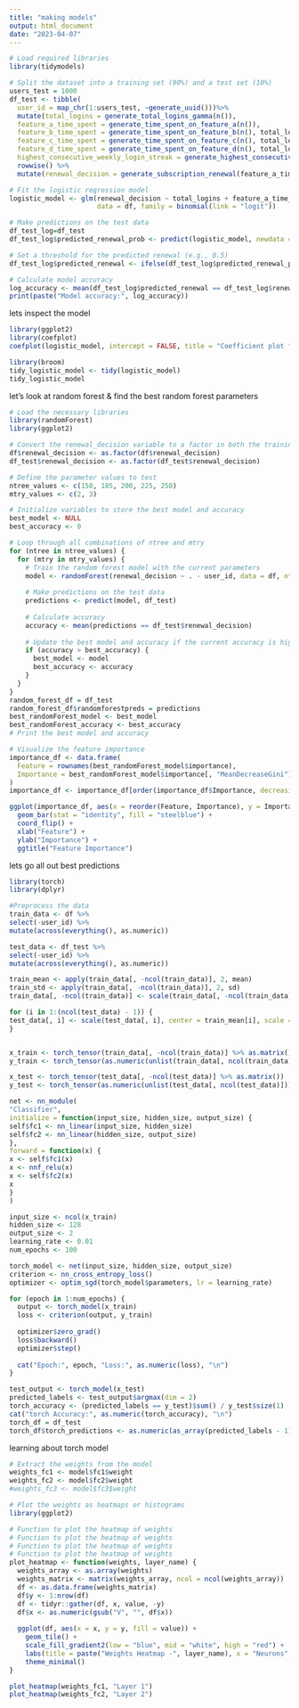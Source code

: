 ```yaml
---
title: "making models"
output: html_document
date: "2023-04-07"
---
```


```r
# Load required libraries
library(tidymodels)

# Split the dataset into a training set (90%) and a test set (10%)
users_test = 1000
df_test <- tibble(
  user_id = map_chr(1:users_test, ~generate_uuid()))%>%
  mutate(total_logins = generate_total_logins_gamma(n()),
  feature_a_time_spent = generate_time_spent_on_feature_a(n()),
  feature_b_time_spent = generate_time_spent_on_feature_b(n(), total_logins, avg_session_length),
  feature_c_time_spent = generate_time_spent_on_feature_c(n(), total_logins, avg_session_length),
  feature_d_time_spent = generate_time_spent_on_feature_d(n(), total_logins, avg_session_length),
  highest_consecutive_weekly_login_streak = generate_highest_consecutive_weekly_login_streak(n(), feature_a_time_spent, feature_d_time_spent, total_logins))%>%
  rowwise() %>%
  mutate(renewal_decision = generate_subscription_renewal(feature_a_time_spent, feature_b_time_spent, feature_c_time_spent, feature_d_time_spent, total_logins, highest_consecutive_weekly_login_streak))

# Fit the logistic regression model
logistic_model <- glm(renewal_decision ~ total_logins + feature_a_time_spent + feature_b_time_spent + feature_c_time_spent + feature_d_time_spent + highest_consecutive_weekly_login_streak, 
                      data = df, family = binomial(link = "logit"))

# Make predictions on the test data
df_test_log=df_test
df_test_log$predicted_renewal_prob <- predict(logistic_model, newdata = df_test_log, type = "response")

# Set a threshold for the predicted renewal (e.g., 0.5)
df_test_log$predicted_renewal <- ifelse(df_test_log$predicted_renewal_prob > 0.5, 1, 0)

# Calculate model accuracy
log_accuracy <- mean(df_test_log$predicted_renewal == df_test_log$renewal_decision)
print(paste("Model accuracy:", log_accuracy))
```
lets inspect the model
```r
library(ggplot2)
library(coefplot)
coefplot(logistic_model, intercept = FALSE, title = "Coefficient plot for logistic regression model")

```

```r
library(broom)
tidy_logistic_model <- tidy(logistic_model)
tidy_logistic_model
```
let's look at random forest &
find the best random forest parameters
```r
# Load the necessary libraries
library(randomForest)
library(ggplot2)

# Convert the renewal_decision variable to a factor in both the training and testing datasets
df$renewal_decision <- as.factor(df$renewal_decision)
df_test$renewal_decision <- as.factor(df_test$renewal_decision)

# Define the parameter values to test
ntree_values <- c(150, 185, 200, 225, 250)
mtry_values <- c(2, 3)

# Initialize variables to store the best model and accuracy
best_model <- NULL
best_accuracy <- 0

# Loop through all combinations of ntree and mtry
for (ntree in ntree_values) {
  for (mtry in mtry_values) {
    # Train the random forest model with the current parameters
    model <- randomForest(renewal_decision ~ . - user_id, data = df, ntree = ntree, mtry = mtry)
    
    # Make predictions on the test data
    predictions <- predict(model, df_test)
    
    # Calculate accuracy
    accuracy <- mean(predictions == df_test$renewal_decision)
    
    # Update the best model and accuracy if the current accuracy is higher
    if (accuracy > best_accuracy) {
      best_model <- model
      best_accuracy <- accuracy
    }
  }
}
random_forest_df = df_test
random_forest_df$randomforestpreds = predictions
best_randomForest_model <- best_model
best_randomForest_accuracy <- best_accuracy
# Print the best model and accuracy

# Visualize the feature importance
importance_df <- data.frame(
  Feature = rownames(best_randomForest_model$importance),
  Importance = best_randomForest_model$importance[, "MeanDecreaseGini"]
)
importance_df <- importance_df[order(importance_df$Importance, decreasing = TRUE), ]

ggplot(importance_df, aes(x = reorder(Feature, Importance), y = Importance)) +
  geom_bar(stat = "identity", fill = "steelblue") +
  coord_flip() +
  xlab("Feature") +
  ylab("Importance") +
  ggtitle("Feature Importance")

```
lets go all out best predictions

```r
library(torch)
library(dplyr)

#Preprocess the data
train_data <- df %>%
select(-user_id) %>%
mutate(across(everything(), as.numeric))

test_data <- df_test %>%
select(-user_id) %>%
mutate(across(everything(), as.numeric))

train_mean <- apply(train_data[, -ncol(train_data)], 2, mean)
train_std <- apply(train_data[, -ncol(train_data)], 2, sd)
train_data[, -ncol(train_data)] <- scale(train_data[, -ncol(train_data)], center = train_mean, scale = train_std)

for (i in 1:(ncol(test_data) - 1)) {
test_data[, i] <- scale(test_data[, i], center = train_mean[i], scale = train_std[i])
}


x_train <- torch_tensor(train_data[, -ncol(train_data)] %>% as.matrix())
y_train <- torch_tensor(as.numeric(unlist(train_data[, ncol(train_data)]))+1)$to(dtype = torch_long())

x_test <- torch_tensor(test_data[, -ncol(test_data)] %>% as.matrix())
y_test <- torch_tensor(as.numeric(unlist(test_data[, ncol(test_data)]))+1)$to(dtype = torch_long())

net <- nn_module(
"Classifier",
initialize = function(input_size, hidden_size, output_size) {
self$fc1 <- nn_linear(input_size, hidden_size)
self$fc2 <- nn_linear(hidden_size, output_size)
},
forward = function(x) {
x <- self$fc1(x)
x <- nnf_relu(x)
x <- self$fc2(x)
x
}
)

input_size <- ncol(x_train)
hidden_size <- 128
output_size <- 2
learning_rate <- 0.01
num_epochs <- 100

torch_model <- net(input_size, hidden_size, output_size)
criterion <- nn_cross_entropy_loss()
optimizer <- optim_sgd(torch_model$parameters, lr = learning_rate)

for (epoch in 1:num_epochs) {
  output <- torch_model(x_train)
  loss <- criterion(output, y_train)
  
  optimizer$zero_grad()
  loss$backward()
  optimizer$step()
  
  cat("Epoch:", epoch, "Loss:", as.numeric(loss), "\n")
}

test_output <- torch_model(x_test)
predicted_labels <- test_output$argmax(dim = 2)
torch_accuracy <- (predicted_labels == y_test)$sum() / y_test$size(1)
cat("torch Accuracy:", as.numeric(torch_accuracy), "\n")
torch_df = df_test
torch_df$torch_predictions <- as.numeric(as_array(predicted_labels - 1))


```
learning about torch model
```r
# Extract the weights from the model
weights_fc1 <- model$fc1$weight
weights_fc2 <- model$fc2$weight
#weights_fc3 <- model$fc3$weight

# Plot the weights as heatmaps or histograms
library(ggplot2)

# Function to plot the heatmap of weights
# Function to plot the heatmap of weights
# Function to plot the heatmap of weights
# Function to plot the heatmap of weights
plot_heatmap <- function(weights, layer_name) {
  weights_array <- as.array(weights)
  weights_matrix <- matrix(weights_array, ncol = ncol(weights_array))
  df <- as.data.frame(weights_matrix)
  df$y <- 1:nrow(df)
  df <- tidyr::gather(df, x, value, -y)
  df$x <- as.numeric(gsub("V", "", df$x))
  
  ggplot(df, aes(x = x, y = y, fill = value)) +
    geom_tile() +
    scale_fill_gradient2(low = "blue", mid = "white", high = "red") +
    labs(title = paste("Weights Heatmap -", layer_name), x = "Neurons", y = "Features") +
    theme_minimal()
}

plot_heatmap(weights_fc1, "Layer 1")
plot_heatmap(weights_fc2, "Layer 2")

```
